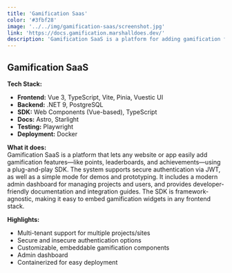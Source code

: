 ```yaml
---
title: 'Gamification Saas'
color: '#3fbf28'
image: '../../img/gamification-saas/screenshot.jpg'
link: 'https://docs.gamification.marshalldoes.dev/'
description: 'Gamification SaaS is a platform for adding gamification features—like points, achievements, and leaderboards—to any website or app. Built with Vue 3, TypeScript, and .NET 9, it provides a plug-and-play SDK using web components, a modern admin dashboard, and secure JWT-based authentication. The project focuses on easy integration, multi-tenant support, and developer-friendly documentation, making it simple to add engaging game mechanics to any frontend stack.'
---
```


## Gamification SaaS

**Tech Stack:**  
- **Frontend:** Vue 3, TypeScript, Vite, Pinia, Vuestic UI  
- **Backend:** .NET 9, PostgreSQL  
- **SDK:** Web Components (Vue-based), TypeScript  
- **Docs:** Astro, Starlight  
- **Testing:** Playwright  
- **Deployment:** Docker

**What it does:**  
Gamification SaaS is a platform that lets any website or app easily add gamification features—like points, leaderboards, and achievements—using a plug-and-play SDK. The system supports secure authentication via JWT, as well as a simple mode for demos and prototyping. It includes a modern admin dashboard for managing projects and users, and provides developer-friendly documentation and integration guides. The SDK is framework-agnostic, making it easy to embed gamification widgets in any frontend stack.

**Highlights:**  
- Multi-tenant support for multiple projects/sites  
- Secure and insecure authentication options  
- Customizable, embeddable gamification components  
- Admin dashboard
- Containerized for easy deployment
